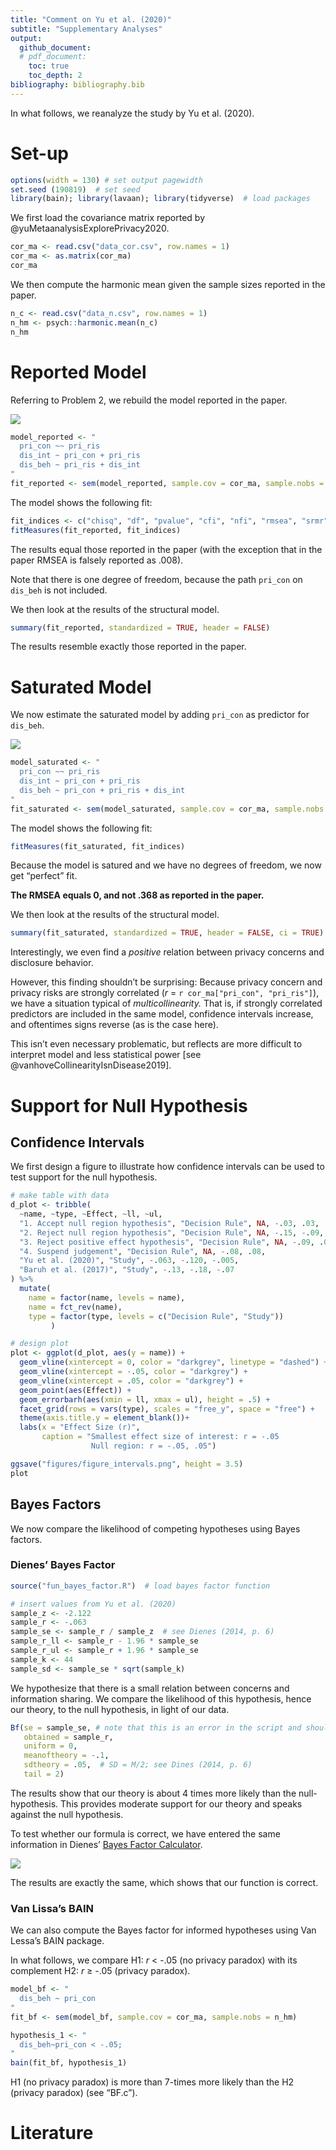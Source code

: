 ```yaml
---
title: "Comment on Yu et al. (2020)"
subtitle: "Supplementary Analyses"
output: 
  github_document:
  # pdf_document:
    toc: true
    toc_depth: 2
bibliography: bibliography.bib
---
```


In what follows, we reanalyze the study by Yu et al. (2020).

# Set-up

```r
options(width = 130) # set output pagewidth
set.seed (190819)  # set seed 
library(bain); library(lavaan); library(tidyverse)  # load packages
```

We first load the covariance matrix reported by @yuMetaanalysisExplorePrivacy2020.

```r
cor_ma <- read.csv("data_cor.csv", row.names = 1)
cor_ma <- as.matrix(cor_ma)
cor_ma
```

We then compute the harmonic mean given the sample sizes reported in the paper.

```r
n_c <- read.csv("data_n.csv", row.names = 1)
n_hm <- psych::harmonic.mean(n_c)
n_hm
```

# Reported Model

Referring to Problem 2, we rebuild the model reported in the paper.

<img src="figures/model_reported.png">

```r
model_reported <- "
  pri_con ~~ pri_ris
  dis_int ~ pri_con + pri_ris
  dis_beh ~ pri_ris + dis_int
"
fit_reported <- sem(model_reported, sample.cov = cor_ma, sample.nobs = n_hm)
```

The model shows the following fit: 

```r
fit_indices <- c("chisq", "df", "pvalue", "cfi", "nfi", "rmsea", "srmr")
fitMeasures(fit_reported, fit_indices)
```

The results equal those reported in the paper (with the exception that in the paper RMSEA is falsely reported as .008). 

Note that there is one degree of freedom, because the path `pri_con` on `dis_beh` is not included.

We then look at the results of the structural model.

```r
summary(fit_reported, standardized = TRUE, header = FALSE)
```

The results resemble exactly those reported in the paper.

# Saturated Model

We now estimate the saturated model by adding `pri_con` as predictor for `dis_beh`. 

<img src="figures/model_saturated.png">

```r
model_saturated <- "
  pri_con ~~ pri_ris
  dis_int ~ pri_con + pri_ris
  dis_beh ~ pri_con + pri_ris + dis_int
"
fit_saturated <- sem(model_saturated, sample.cov = cor_ma, sample.nobs = n_hm)
```

The model shows the following fit: 

```r
fitMeasures(fit_saturated, fit_indices)
```

Because the model is satured and we have no degrees of freedom, we now get "perfect" fit. 

**The RMSEA equals 0, and not .368 as reported in the paper.**

We then look at the results of the structural model.

```r
summary(fit_saturated, standardized = TRUE, header = FALSE, ci = TRUE)
```

Interestingly, we even find a _positive_ relation between privacy concerns and disclosure behavior.

However, this finding shouldn't be surprising: Because privacy concern and privacy risks are strongly correlated (_r_ = `r cor_ma["pri_con", "pri_ris"]`), we have a situation typical of _multicollinearity._ That is, if strongly correlated predictors are included in the same model, confidence intervals increase, and oftentimes signs reverse (as is the case here). 

This isn't even necessary problematic, but reflects are more difficult to interpret model and less statistical power [see @vanhoveCollinearityIsnDisease2019].

# Support for Null Hypothesis
## Confidence Intervals

We first design a figure to illustrate how confidence intervals can be used to test support for the null hypothesis.

```r
# make table with data
d_plot <- tribble(
  ~name, ~type, ~Effect, ~ll, ~ul,
  "1. Accept null region hypothesis", "Decision Rule", NA, -.03, .03, 
  "2. Reject null region hypothesis", "Decision Rule", NA, -.15, -.09,
  "3. Reject positive effect hypothesis", "Decision Rule", NA, -.09, .03,
  "4. Suspend judgement", "Decision Rule", NA, -.08, .08,
  "Yu et al. (2020)", "Study", -.063, -.120, -.005,
  "Baruh et al. (2017)", "Study", -.13, -.18, -.07
) %>% 
  mutate(
    name = factor(name, levels = name),
    name = fct_rev(name),
    type = factor(type, levels = c("Decision Rule", "Study"))
         )

# design plot
plot <- ggplot(d_plot, aes(y = name)) +
  geom_vline(xintercept = 0, color = "darkgrey", linetype = "dashed") + 
  geom_vline(xintercept = -.05, color = "darkgrey") +
  geom_vline(xintercept = .05, color = "darkgrey") +
  geom_point(aes(Effect)) +
  geom_errorbarh(aes(xmin = ll, xmax = ul), height = .5) +
  facet_grid(rows = vars(type), scales = "free_y", space = "free") +
  theme(axis.title.y = element_blank())+
  labs(x = "Effect Size (r)",
       caption = "Smallest effect size of interest: r = -.05
                  Null region: r = -.05, .05")

ggsave("figures/figure_intervals.png", height = 3.5)
plot
```

## Bayes Factors

We now compare the likelihood of competing hypotheses using Bayes factors.

### Dienes' Bayes Factor

```r
source("fun_bayes_factor.R")  # load bayes factor function

# insert values from Yu et al. (2020)
sample_z <- -2.122
sample_r <- -.063
sample_se <- sample_r / sample_z  # see Dienes (2014, p. 6)
sample_r_ll <- sample_r - 1.96 * sample_se 
sample_r_ul <- sample_r + 1.96 * sample_se
sample_k <- 44
sample_sd <- sample_se * sqrt(sample_k)
```

We hypothesize that there is a small relation between concerns and information sharing. We compare the likelihood of this hypothesis, hence our theory, to the null hypothesis, in light of our data.

```r
Bf(se = sample_se, # note that this is an error in the script and should be "se" (instead of "sd"); if we insert se instead of sd, we obtain the exact same results as Dienes' online calculator at www.lifesci.sussex.ac.uk/home/Zoltan_Dienes/inference/bayes_factor.swf
   obtained = sample_r,
   uniform = 0,
   meanoftheory = -.1,
   sdtheory = .05,  # SD = M/2; see Dines (2014, p. 6)
   tail = 2)
```

The results show that our theory is about 4 times more likely than the null-hypothesis. This provides moderate support for our theory and speaks against the null hypothesis.

To test whether our formula is correct, we have entered the same information in Dienes' [Bayes Factor Calculator]("www.lifesci.sussex.ac.uk/home/Zoltan_Dienes/inference/bayes_factor.swf"). 

<img src="figures/results_dienes_calculator.png">

The results are exactly the same, which shows that our function is correct.

### Van Lissa's BAIN

We can also compute the Bayes factor for informed hypotheses using Van Lessa's BAIN package. 

In what follows, we compare H1: _r_ < -.05 (no privacy paradox) with its complement H2: _r_ ≥ -.05 (privacy paradox).

```r
model_bf <- "
  dis_beh ~ pri_con
"
fit_bf <- sem(model_bf, sample.cov = cor_ma, sample.nobs = n_hm)

hypothesis_1 <- "
  dis_beh~pri_con < -.05;
"
bain(fit_bf, hypothesis_1)
```

H1 (no privacy paradox) is more than 7-times more likely than the H2 (privacy paradox) (see "BF.c").

# Literature


